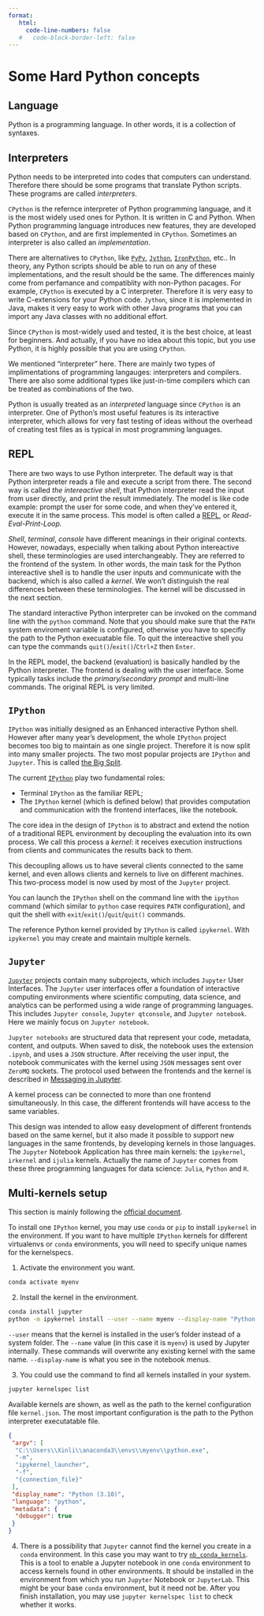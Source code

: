 ```yaml
---
format:
   html:
     code-line-numbers: false
   #   code-block-border-left: false 
---
```



# Some Hard Python concepts

## Language

Python is a programming language. In other words, it is a collection of syntaxes.

## Interpreters

Python needs to be interpreted into codes that computers can understand. Therefore there should be some programs that translate Python scripts. These programs are called *interpreters*.

`CPython` is the refernce interpreter of Python programming language, and it is the most widely used ones for Python. It is written in C and Python. When Python programming language introduces new features, they are developed based on `CPython`, and are first implemented in `CPython`. Sometimes an interpreter is also called an *implementation*.

There are alternatives to `CPython`, like [`PyPy`](https://www.pypy.org/), [`Jython`](https://www.jython.org/), [`IronPython`](https://ironpython.net/), etc.. In theory, any Python scripts should be able to run on any of these implementations, and the result should be the same. The differences mainly come from perfamance and compatiblity with non-Python pacages. For example, `CPython` is executed by a C interpreter. Therefore it is very easy to write C-extensions for your Python code. `Jython`, since it is implemented in Java, makes it very easy to work with other Java programs that you can import any Java classes with no additional effort.

Since `CPython` is most-widely used and tested, it is the best choice, at least for beginners. And actually, if you have no idea about this topic, but you use Python, it is highly possible that you are using `CPython`.


::: {.callout-note collapse="true"}
We mentioned "interpreter" here. There are mainly two types of implimentations of programming langauges: interpreters and compilers. There are also some additional types like just-in-time compilers which can be treated as combinations of the two. 

Python is usually treated as an *interpreted* language since `CPython` is an interpreter. One of Python's most useful features is its interactive interpreter, which allows for very fast testing of ideas without the overhead of creating test files as is typical in most programming languages.
:::


## REPL 
There are two ways to use Python interpreter. The default way is that Python interpreter reads a file and execute a script from there. The second way is called *the intereactive shell*, that Python interpreter read the input from user directly, and print the result immediately. The model is like code example: prompt the user for some code, and when they’ve entered it, execute it in the same process. This model is often called a [REPL](https://en.wikipedia.org/wiki/Read%E2%80%93eval%E2%80%93print_loop), or *Read-Eval-Print-Loop*.



*Shell*, *terminal*, *console* have different meanings in their original contexts. However, nowadays, especially when talking about Python intereactive shell, these terminologies are used interchangeably. They are referred to the frontend of the system. In other words, the main task for the Python intereactive shell is to handle the user inputs and communicate with the backend, which is also called a *kernel*. We won't distinguish the real differences between these terminologies. The kernel will be discussed in the next section.


The standard interactive Python interpreter can be invoked on the command line with the `python` command. Note that you should make sure that the `PATH` system enviroment variable is configured, otherwise you have to specifiy the path to the Python execuatable file. To quit the intereactive shell you can type the commands `quit()`/`exit()`/`Ctrl+Z` then `Enter`.


::: {.callout-note}
In the REPL model, the backend (evaluation) is basically handled by the Python interpreter. The frontend is dealing with the user interface. Some typically tasks include the *primary/secondary prompt* and multi-line commands. The original REPL is very limited.
:::

## `IPython`
`IPython` was initially designed as an Enhanced interactive Python shell. However after many year's development, the whole `IPython` project becomes too big to maintain as one single project. Therefore it is now split into many smaller projects. The two most popular projects are `IPython` and `Jupyter`. This is called [the Big Split](https://blog.jupyter.org/the-big-split-9d7b88a031a7).

The current [`IPython`](https://ipython.readthedocs.io/en/stable/overview.html) play two fundamental roles:

- Terminal `IPython` as the familiar REPL;
- The `IPython` kernel (which is defined below) that provides computation and communication with the frontend interfaces, like the notebook.

The core idea in the design of `IPython` is to abstract and extend the notion of a traditional REPL environment by decoupling the evaluation into its own process. We call this process a *kernel*: it receives execution instructions from clients and communicates the results back to them.

This decoupling allows us to have several clients connected to the same kernel, and even allows clients and kernels to live on different machines. This two-process model is now used by most of the `Jupyter` project.

You can launch the `IPython` shell on the command line with the `ipython` command (which similar to `python` case requires `PATH` configuration), and quit the shell with `exit`/`exit()`/`quit`/`quit()` commands.

The reference Python kernel provided by `IPython` is called `ipykernel`. With `ipykernel` you may create and maintain multiple kernels. 


## `Jupyter`
[`Jupyter`](https://docs.jupyter.org/en/latest/projects/architecture/content-architecture.html) projects contain many subprojects, which includes `Jupyter` User Interfaces. The `Jupyter` user interfaces offer a foundation of interactive computing environments where scientific computing, data science, and analytics can be performed using a wide range of programming languages. This includes `Jupyter console`, `Jupyter qtconsole`, and `Jupyter notebook`. Here we mainly focus on `Jupyter notebook`.


`Jupyter notebooks` are structured data that represent your code, metadata, content, and outputs. When saved to disk, the notebook uses the extension `.ipynb`, and uses a `JSON` structure. After receiving the user input, the notebook communicates with the kernel using `JSON` messages sent over `ZeroMQ` sockets. The protocol used between the frontends and the kernel is described in [Messaging in Jupyter](https://jupyter-client.readthedocs.io/en/latest/messaging.html#messaging).

A kernel process can be connected to more than one frontend simultaneously. In this case, the different frontends will have access to the same variables.

This design was intended to allow easy development of different frontends based on the same kernel, but it also made it possible to support new languages in the same frontends, by developing kernels in those languages. The `Jupyter` Notebook Application has three main kernels: the `ipykernel`, `irkernel` and `ijulia` kernels. Actually the name of `Jupyter` comes from these three programming languages for data science: `Julia`, `Python` and `R`.




## Multi-kernels setup
This section is mainly following the [official document](https://ipython.readthedocs.io/en/stable/install/kernel_install.html).

To install one `IPython` kernel, you may use `conda` or `pip` to install `ipykernel` in the environment. If you want to have multiple `IPython` kernels for different virtualenvs or `conda` environments, you will need to specify unique names for the kernelspecs.

1. Activate the environment you want.

```.bash
conda activate myenv
```

2. Install the kernel in the environment.

```.bash
conda install jupyter
python -m ipykernel install --user --name myenv --display-name "Python (myenv)"
```
`--user` means that the kernel is installed in the user's folder instead of a system folder. The `--name` value (in this case it is `myenv`) is used by Jupyter internally. These commands will overwrite any existing kernel with the same name. `--display-name` is what you see in the notebook menus.


3. You could use the command to find all kernels installed in your system.


```.bash
jupyter kernelspec list
```
Available kernels are shown, as well as the path to the kernel configuration file `kernel.json`. The most important configuration is the path to the Python interpreter executatable file.


```.json
{
 "argv": [
  "C:\\Users\\Xinli\\anaconda3\\envs\\myenv\\python.exe",
  "-m",
  "ipykernel_launcher",
  "-f",
  "{connection_file}"
 ],
 "display_name": "Python (3.10)",
 "language": "python",
 "metadata": {
  "debugger": true
 }
}
```

4. There is a possibility that `Jupyter` cannot find the kernel you create in a `conda` environment. In this case you may want to try [`nb_conda_kernels`](https://github.com/Anaconda-Platform/nb_conda_kernels/). This is a tool to enable a Jupyter notebook in one `conda` environment to access kernels found in other environments. It should be installed in the environment from which you run `Jupyter` Notebook or `JupyterLab`. This might be your base `conda` environment, but it need not be. After you finish installation, you may use `jupyter kernelspec list` to check whether it works.

